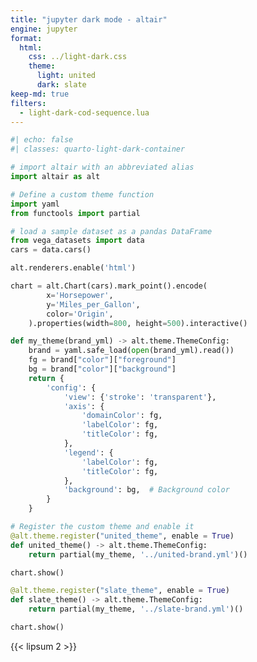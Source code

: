 ```yaml
---
title: "jupyter dark mode - altair"
engine: jupyter
format:
  html:
    css: ../light-dark.css
    theme:
      light: united
      dark: slate
keep-md: true
filters:
  - light-dark-cod-sequence.lua
---
```


```python
#| echo: false
#| classes: quarto-light-dark-container

# import altair with an abbreviated alias
import altair as alt

# Define a custom theme function
import yaml
from functools import partial

# load a sample dataset as a pandas DataFrame
from vega_datasets import data
cars = data.cars()

alt.renderers.enable('html')

chart = alt.Chart(cars).mark_point().encode(
        x='Horsepower',
        y='Miles_per_Gallon',
        color='Origin',
    ).properties(width=800, height=500).interactive()

def my_theme(brand_yml) -> alt.theme.ThemeConfig:
    brand = yaml.safe_load(open(brand_yml).read())
    fg = brand["color"]["foreground"]
    bg = brand["color"]["background"]
    return {
        'config': {
            'view': {'stroke': 'transparent'},
            'axis': {
                'domainColor': fg,
                'labelColor': fg,
                'titleColor': fg,
            },
            'legend': {
                'labelColor': fg,
                'titleColor': fg,
            },
            'background': bg,  # Background color
        }
    }

# Register the custom theme and enable it
@alt.theme.register("united_theme", enable = True)
def united_theme() -> alt.theme.ThemeConfig:
    return partial(my_theme, '../united-brand.yml')()

chart.show()

@alt.theme.register("slate_theme", enable = True)
def slate_theme() -> alt.theme.ThemeConfig:
    return partial(my_theme, '../slate-brand.yml')()

chart.show()

```

{{< lipsum 2 >}}
